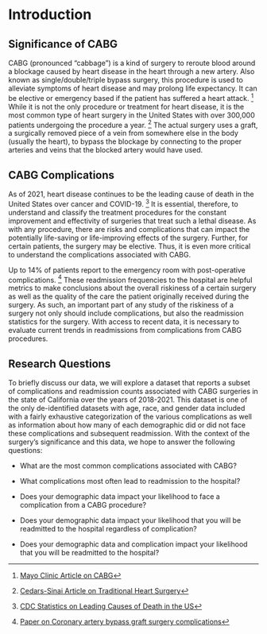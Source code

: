 # Introduction

## Significance of CABG

CABG (pronounced "cabbage") is a kind of surgery to reroute blood around a blockage caused by heart disease in the heart through a new artery.  Also known as single/double/triple bypass surgery, this procedure is used to alleviate symptoms of heart disease and may prolong life expectancy.  It can be elective or emergency based if the patient has suffered a heart attack. [^index-1]  While it is not the only procedure or treatment for heart disease, it is the most common type of heart surgery in the United States with over 300,000 patients undergoing the procedure a year. [^index-2]  The actual surgery uses a graft, a surgically removed piece of a vein from somewhere else in the body (usually the heart), to bypass the blockage by connecting to the proper arteries and veins that the blocked artery would have used.


## CABG Complications
As of 2021, heart disease continues to be the leading cause of death in the United States over cancer and COVID-19. [^index-3]  It is essential, therefore, to understand and classify the treatment procedures for the constant improvement and effectivity of surgeries that treat such a lethal disease.  As with any procedure, there are risks and complications that can impact the potentially life-saving or life-improving effects of the surgery. Further, for certain patients, the surgery may be elective.  Thus, it is even more critical to understand the complications associated with CABG.

Up to 14% of patients report to the emergency room with post-operative complications. [^index-4] These readmission frequencies to the hospital are helpful metrics to make conclusions about the overall riskiness of a certain surgery as well as the quality of the care the patient originally received during the surgery.  As such, an important part of any study of the riskiness of a surgery not only should include complications, but also the readmission statistics for the surgery. With access to recent data, it is necessary to evaluate current trends in readmissions from complications from CABG procedures. 

## Research Questions
To briefly discuss our data, we will explore a dataset that reports a subset of complications and readmission counts associated with CABG surgeries in the state of California over the years of 2018-2021. This dataset is one of the only de-identified datasets with age, race, and gender data included with a fairly exhaustive categorization of the various complications as well as information about how many of each demographic did or did not face these complications and subsequent readmission. With the context of the surgery's significance and this data, we hope to answer the following questions:

- What are the most common complications associated with CABG?

- What complications most often lead to readmission to the hospital?

- Does your demographic data impact your likelihood to face a complication from a CABG procedure?

- Does your demographic data impact your likelihood that you will be readmitted to the hospital regardless of complication?

- Does your demographic data and complication impact your likelihood that you will be readmitted to the hospital?


[^index-1]: [Mayo Clinic Article on CABG](https://www.mayoclinic.org/tests-procedures/coronary-bypass-surgery/about/pac-20384589)

[^index-2]: [Cedars-Sinai Article on Traditional Heart Surgery](https://www.cedars-sinai.org/programs/heart/clinical/cardiac-surgery/traditional.html#:~:text=Coronary%20artery%20bypass%20graft%20surgery,the%20United%20States%20each%20year.)

[^index-3]: [CDC Statistics on Leading Causes of Death in the US](https://www.cdc.gov/nchs/fastats/leading-causes-of-death.htm)

[^index-4]: [Paper on Coronary artery bypass graft surgery complications](https://pubmed.ncbi.nlm.nih.gov/30217621/)

[^index-5]: [Paper on Predictions of Readmission for Complications in CABG Surgery](https://jamanetwork.com/journals/jama/fullarticle/197078)
